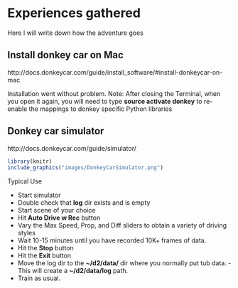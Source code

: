 # Experiences gathered {#experiences}

Here I will write down how the adventure goes

## Install donkey car on Mac

http://docs.donkeycar.com/guide/install_software/#install-donkeycar-on-mac

Installation went without problem. Note: After closing the Terminal, when you open it again, you will need to type **source activate donkey** to re-enable the mappings to donkey specific Python libraries

## Donkey car simulator

http://docs.donkeycar.com/guide/simulator/

```r
library(knitr)
include_graphics("images/DonkeyCarSimulator.png")
```

Typical Use

- Start simulator
- Double check that **log** dir exists and is empty
- Start scene of your choice
- Hit **Auto Drive w Rec** button
- Vary the Max Speed, Prop, and Diff sliders to obtain a variety of driving styles
- Wait 10-15 minutes until you have recorded 10K+ frames of data.
- Hit the **Stop** button
- Hit the **Exit** button
- Move the log dir to the **~/d2/data/** dir where you normally put tub data. - This will create a **~/d2/data/log** path.
- Train as usual.

